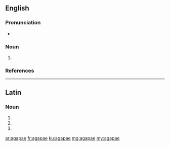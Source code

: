 ==English==

===Pronunciation===
* {{IPA|/əˈgɑpaɪ/|/aˈgɑpi/|/ˈɑgəpaɪ/}}<ref>{{R:Dictionary.com}}

===Noun===
{{head|en|plural}}

# {{plural of|agape}}

===References===
<references/>

----

==Latin==

===Noun===
{{la-noun-form|agapae}}

# {{inflection of|agape|agapē|nom|p|lang=la}}
# {{inflection of|agape|agapē|dat|s|lang=la}}
# {{inflection of|agape|agapē|voc|p|lang=la}}

[[ar:agapae]]
[[fr:agapae]]
[[ku:agapae]]
[[mg:agapae]]
[[my:agapae]]